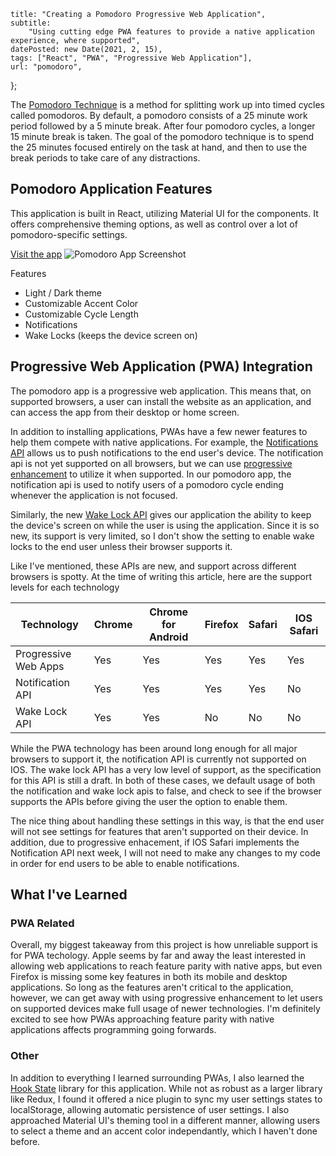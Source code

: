     title: "Creating a Pomodoro Progressive Web Application",
    subtitle:
        "Using cutting edge PWA features to provide a native application experience, where supported",
    datePosted: new Date(2021, 2, 15),
    tags: ["React", "PWA", "Progressive Web Application"],
    url: "pomodoro",
};

The [Pomodoro Technique](https://en.wikipedia.org/wiki/Pomodoro_Technique) is a method for splitting work up into timed cycles called pomodoros.
By default, a pomodoro consists of a 25 minute work period followed by a 5 minute break.
After four pomodoro cycles, a longer 15 minute break is taken.
The goal of the pomodoro technique is to spend the 25 minutes focused entirely on the task at hand, and then to use the break periods to take care of any distractions.

## Pomodoro Application Features

This application is built in React, utilizing Material UI for the components.
It offers comprehensive theming options, as well as control over a lot of pomodoro-specific settings.

[Visit the app](https://pomodoro.scottbenton.dev)
![Pomodoro App Screenshot](/images/pomodoro.jpeg)

Features

-   Light / Dark theme
-   Customizable Accent Color
-   Customizable Cycle Length
-   Notifications
-   Wake Locks (keeps the device screen on)

## Progressive Web Application (PWA) Integration

The pomodoro app is a progressive web application.
This means that, on supported browsers, a user can install the website as an application, and can access the app from their desktop or home screen.

In addition to installing applications, PWAs have a few newer features to help them compete with native applications.
For example, the [Notifications API](https://developer.mozilla.org/en-US/docs/Web/API/Notifications_API) allows us to push notifications to the end user's device.
The notification api is not yet supported on all browsers, but we can use [progressive enhancement](https://web.dev/progressively-enhance-your-pwa/) to utilize it when supported.
In our pomodoro app, the notification api is used to notify users of a pomodoro cycle ending whenever the application is not focused.

Similarly, the new [Wake Lock API](https://developer.mozilla.org/en-US/docs/Web/API/Screen_Wake_Lock_API) gives our application the ability to keep the device's screen on while the user is using the application.
Since it is so new, its support is very limited, so I don't show the setting to enable wake locks to the end user unless their browser supports it.

Like I've mentioned, these APIs are new, and support across different browsers is spotty.
At the time of writing this article, here are the support levels for each technology

| Technology           | Chrome | Chrome for Android | Firefox | Safari | IOS Safari |
| -------------------- | ------ | ------------------ | ------- | ------ | ---------- |
| Progressive Web Apps | Yes    | Yes                | Yes     | Yes    | Yes        |
| Notification API     | Yes    | Yes                | Yes     | Yes    | No         |
| Wake Lock API        | Yes    | Yes                | No      | No     | No         |

While the PWA technology has been around long enough for all major browsers to support it, the notification API is currently not supported on IOS.
The wake lock API has a very low level of support, as the specification for this API is still a draft.
In both of these cases, we default usage of both the notification and wake lock apis to false, and check to see if the browser supports the APIs before giving the user the option to enable them.

The nice thing about handling these settings in this way, is that the end user will not see settings for features that aren't supported on their device.
In addition, due to progressive enhacement, if IOS Safari implements the Notification API next week, I will not need to make any changes to my code in order for end users to be able to enable notifications.

## What I've Learned

### PWA Related

Overall, my biggest takeaway from this project is how unreliable support is for PWA techology.
Apple seems by far and away the least interested in allowing web applications to reach feature parity with native apps, but even Firefox is missing some key features in both its mobile and desktop applications.
So long as the features aren't critical to the application, however, we can get away with using progressive enhancement to let users on supported devices make full usage of newer technologies.
I'm definitely excited to see how PWAs approaching feature parity with native applications affects programming going forwards.

### Other

In addition to everything I learned surrounding PWAs, I also learned the [Hook State](https://hookstate.js.org/) library for this application.
While not as robust as a larger library like Redux, I found it offered a nice plugin to sync my user settings states to localStorage, allowing automatic persistence of user settings.
I also approached Material UI's theming tool in a different manner, allowing users to select a theme and an accent color independantly, which I haven't done before.
